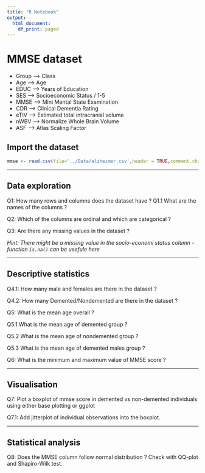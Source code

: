 ```yaml
---
title: "R Notebook"
output:
  html_document:
    df_print: paged
---
```



# MMSE dataset
   - Group --> Class
   - Age --> Age
   - EDUC --> Years of Education
   - SES --> Socioeconomic Status / 1-5
   - MMSE --> Mini Mental State Examination
   - CDR --> Clinical Dementia Rating
   - eTIV --> Estimated total intracranial volume
   - nWBV --> Normalize Whole Brain Volume
   - ASF --> Atlas Scaling Factor



## Import the dataset 

```r
mmse <- read.csv(file='../Data/alzheimer.csv',header = TRUE,comment.char = '#')
```

------

## Data exploration 

Q1: How many rows and columns does the dataset have ? 
Q1.1 What are the names of the columns ? 

Q2: Which of the columns are ordinal and which are categorical ? 

Q3: Are there any missing values in the dataset ? 

*Hint: There might be a missing value in the socio-economi status column - function `is.na()` can be usefule here*

------

## Descriptive statistics 

Q4.1: How many male and females are there in the dataset ? 

Q4.2: How many Demented/Nondemented are there in the dataset ? 

Q5: What is the mean age overall ? 

Q5.1 What is the mean age of demented group ? 

Q5.2 What is the mean age of nondemented group ? 

Q5.3 What is the mean age of demented males group ? 

Q6: What is the minimum and maximum value of MMSE score ? 

-----

## Visualisation

Q7: Plot a boxplot of mmse score in demented vs non-demented individuals using either base plotting or ggplot

Q7.1: Add jitterplot of individual observations into the boxplot.

-----

## Statistical analysis

Q8: Does the MMSE column follow normal distribution ? Check with QQ-plot and Shapiro-Wilk test. 










